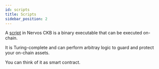 ```yaml
---
id: scripts
title: Scripts
sidebar_position: 2
---
```


A [script](/docs/concepts/glossary#script) in Nervos CKB is a binary executable that can be executed on-chain. 

It is Turing-complete and can perform arbitray logic to guard and protect your on-chain assets.

You can think of it as smart contract.
